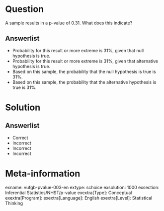 Question
========
  
A sample results in a p-value of 0.31. What does this indicate?
  
  
Answerlist
----------
* Probability for this result or more extreme is 31%, given that null hypothesis is true.
* Probability for this result or more extreme is 31%, given that alternative hypothesis is true.
* Based on this sample, the probability that the null hypothesis is true is 31%.
* Based on this sample, the probability that the alternative hypothesis is true is 31%.
  
Solution
========
  
Answerlist
----------
* Correct
* Incorrect
* Incorrect
* Incorrect

Meta-information
================
exname: vufgb-pvalue-003-en
extype: schoice
exsolution: 1000
exsection: Inferential Statistics/NHST/p-value
exextra[Type]: Conceptual
exextra[Program]: 
exextra[Language]: English
exextra[Level]: Statistical Thinking